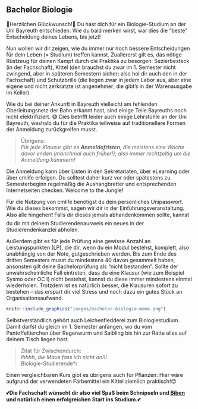 ## Bachelor Biologie {#bachelor-biologie}

🎉Herzlichen Glückwunsch!🎉 Du hast dich für ein Biologie-Studium an der Uni Bayreuth entschieden. Wie du bald merken wirst, war dies die "beste" Entscheidung deines Lebens, bis jetzt!

Nun wollen wir dir zeigen, wie du immer nur noch bessere Entscheidungen für dein Leben (= Studium) treffen kannst. Zuallererst gilt es, das nötige Rüstzeug für deinen Kampf durch die Praktika zu besorgen: Sezierbesteck (in der Fachschaft), Kittel (den brauchst du zwar im 1. Semester nicht zwingend, aber in späteren Semestern sicher; also hol dir auch den in der Fachschaft) und Schutzbrille (die liegen zwar in jedem Labor aus, aber eine eigene und nicht zerkratzte ist angenehmer; die gibt’s in der Warenausgabe im Keller).

Wie du bei deiner Ankunft in Bayreuth vielleicht am fehlenden Oberleitungsnetz der Bahn erkannt hast, sind einige Teile Bayreuths noch nicht elektrifiziert. 😅 Dies betrifft leider auch einige Lehrstühle an der Uni Bayreuth, weshalb du für die Praktika teilweise auf traditionellere Formen der Anmeldung zurückgreifen musst.

> Übrigens:<br>
> *Für jede Klausur gibt es **Anmeldefristen**, die meistens eine Woche davor enden (manchmal auch früher!); also immer rechtzeitig um die Anmeldung kümmern!*

Die Anmeldung kann über Listen in den Sekretariaten, über eLearning oder über cmlife erfolgen. Du solltest daher kurz vor oder spätestens zu Semesterbeginn regelmäßig die Aushangbretter und entsprechenden Internetseiten checken. Welcome to the Jungle!

Für die Nutzung von cmlife benötigst du dein persönliches Unipasswort. Wie du dieses bekommst, sagen wir dir in der Einführungsveranstaltung. Also alle hingehen❗ Falls dir dieses jemals abhandenkommen sollte, kannst du dir mit deinem Studierendenausweis ein neues in der Studierendenkanzlei abholen.

Außerdem gibt es für jede Prüfung eine gewisse Anzahl an Leistungspunkten (LP), die dir, wenn du ein Modul bestehst, komplett, also unabhängig von der Note, gutgeschrieben werden. Bis zum Ende des dritten Semesters musst du mindestens 40 davon gesammelt haben, ansonsten gilt deine Bachelorprüfung als "nicht bestanden". Sollte der unwahrscheinliche Fall eintreten, dass du eine Klausur (wie zum Beispiel Sysmo oder OC I) nicht bestehst, kannst du diese immer mindestens einmal wiederholen. Trotzdem ist es natürlich besser, die Klausuren sofort zu bestehen – das erspart dir viel Stress und noch dazu ein gutes Stück an Organisationsaufwand.

```r
knitr::include_graphics("images/bachelor-biologie-meme.png")
```

Selbstverständlich gehört auch Leichenfledderei zum Biologiestudium. Damit darfst du gleich im 1. Semester anfangen, wo du vom Pantoffeltierchen über Regenwurm und Saibling bis hin zur Ratte alles auf deinem Tisch liegen hast.

>Zitat für Zwischendurch:<br>
> *Ihhhh, die Maus fass ich nicht an!!!*<br>
> Biologie-Studierende*r

Einen vergleichbaren Kurs gibt es übrigens auch für Pflanzen: Hier wäre aufgrund der verwendeten Färbemittel ein Kittel ziemlich praktisch!😊

💕**Die Fachschaft wünscht dir also viel Spaß beim Schnipseln und [Biben](#dschungel-abc-biben) und natürlich einen erfolgreichen Start ins Studium.**💕